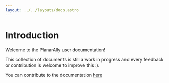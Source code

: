 ```yaml
---
layout: ../../layouts/docs.astro
---
```


# Introduction

Welcome to the PlanarAlly user documentation!

This collection of documents is still a work in progress and every feedback or contribution is welcome to improve this :).

You can contribute to the documentation [here](https://github.com/Kruptein/planarally-docs)
